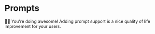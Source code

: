 # Prompts

<EpicVideo url="https://www.epicai.pro/workshops/day-1-2-mcp-fundamentals/prompts~qyv9r/solution" />

👨‍💼 You're doing awesome! Adding prompt support is a nice quality of life
improvement for your users.
